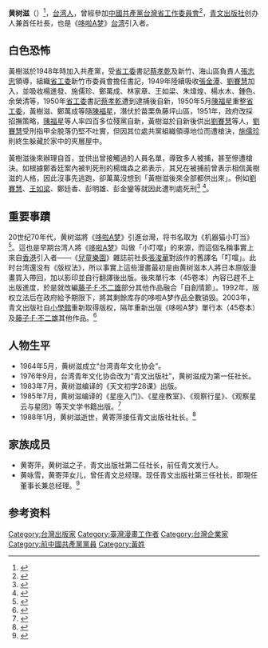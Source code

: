 '''黄树滋'''（{{bd|1916年||1988年}}）<ref>{{Cite web |url=http://www.hcccb.gov.tw/files/46%E6%9C%9F-11%E9%BB%83%E6%A8%B9%E6%BB%8B%E8%88%87%E6%A9%9F%E5%99%A8%E4%BA%BA%E5%B0%8F%E5%8F%AE%E5%99%B9.pdf |title=《黃樹滋與機器貓小叮噹》,陳百齡,竹塹文獻雜誌,46期,2010.11(民99.11),頁112-115  |access-date=2014-08-07 |archive-date=2016-03-04 |archive-url=https://web.archive.org/web/20160304194132/http://www.hcccb.gov.tw/files/46%E6%9C%9F-11%E9%BB%83%E6%A8%B9%E6%BB%8B%E8%88%87%E6%A9%9F%E5%99%A8%E4%BA%BA%E5%B0%8F%E5%8F%AE%E5%99%B9.pdf |dead-url=no }}</ref>，[[台湾人|台湾人]]，曾經參加[[中國共產黨台灣省工作委員會|中國共產黨台灣省工作委員會]]<ref name="Y">{{cite web|url=https://aa.archives.gov.tw/ELK/SearchDetailed?SystemID=MDAwMzk3OTExNw==|title=為清潛存殘匪提訊蔡張兩犯以便併案研訊|publisher=國家檔案管理局|date=1951-05-28|access-date=2021-07-06|archive-date=2021-07-09|archive-url=https://web.archive.org/web/20210709183531/https://aa.archives.gov.tw/ELK/SearchDetailed?SystemID=MDAwMzk3OTExNw==|dead-url=no}}</ref>，[[青文出版社|青文出版社]]创办人兼首任社長，也是《[[哆啦A梦|哆啦A梦]]》[[台湾|台湾]]引入者。

==白色恐怖==
黃樹滋於1948年時加入共產黨，受[[中國共產黨台灣省工作委員會|省工委]]書記[[蔡孝乾|蔡孝乾]]及新竹、海山區負責人[[張志忠|張志忠]]領導，組織[[中國共產黨台灣省工作委員會|省工委]]新竹市委員會擔任書記，1949年陸續吸收[[張金潭|張金潭]]、[[劉賽慧|劉賽慧]]加入，並吸收楊進發、施儒珍、鄭萬成、林家章、王如梁、朱煒煌、楊水木、鍾色、余榮清等，1950年[[中國共產黨台灣省工作委員會|省工委]]書記[[蔡孝乾|蔡孝乾]]遭到逮捕後自新，1950年5月[[陳福星|陳福星]]重整[[中國共產黨台灣省工作委員會|省工委]]，黃樹滋、鄭萬成等隨[[陳福星|陳福星]]，潛伏於苗栗魚藤坪山區，1951年，政府改採招撫策略，[[陳福星|陳福星]]等人率四百多位殘黨自新，黃樹滋於自新後供出[[劉賽慧|劉賽慧]]等人，[[劉賽慧|劉賽慧]]受刑指甲全脫落仍堅不吐實，但因其位處共黨組織領導地位而遭槍決，[[施儒珍|施儒珍]]則終生躲藏於家中的夾層屋中。

黃樹滋後來辦理自首，並供出曾接觸過的人員名單，導致多人被捕，甚至慘遭槍決。如根據鄭香廷案內被判死刑的楊熾森之弟表示，其兄在被捕前曾表示相信黃樹滋的人格，因此沒事先逃跑，卻萬萬沒想到「黃樹滋後來全部都供出來」。例如[[劉賽慧|劉賽慧]]、[[王如梁|王如梁]]、鄭廷香、彭明雄、彭金鑾等就因此遭判處死刑<ref >{{cite book|author=張炎憲、許明熏、楊雅慧、陳鳳華 採訪記錄 |title=《風中的哭泣–50年代新竹白色恐怖政治案件》上|location=台灣|publisher=吳三連台灣史料基金會|date=2015-12|}}</ref>
<ref name=”W”>{{cite book|author=林正慧 |title=《1950年代左翼政治案件探討：以省工委會及臺盟相關案件為中心》中共臺灣省工委覆滅記—蔡孝乾、吳石系列潛匪案偵破始末|location=台灣|publisher=《臺灣文獻》|date=2009-03|}}</ref>。

==重要事蹟==
20世纪70年代，黄树滋將《[[哆啦A梦|哆啦A梦]]》引進台灣，将书名取为《机器猫小叮当》<ref>{{cite news|title=三十一歲女總經理 把老牌變成時尚先鋒|url=http://www.businesstoday.com.tw/article-content-92751-104032|publisher=今週刊|date=2013-07-12|accessdate=2014-07-08|archive-date=2017-09-11|archive-url=https://web.archive.org/web/20170911024023/http://www.businesstoday.com.tw/article-content-92751-104032|dead-url=no}}</ref>。這也是早期台湾人將《[[哆啦A梦|哆啦A梦]]》叫做「小叮噹」的來源，而這個名稱事實上來自[[香港|香港]]引入者——《[[兒童樂園|兒童樂園]]》雜誌前社長[[張浚華|張浚華]]對該作的舊譯名「叮噹」。此时台湾還没有《版权法》，所以事實上這些漫畫最初是由黄树滋本人將日本原版漫畫買入帶回，加以影印並自行翻譯後出版。後來單行本（45卷本）內容已趕不上出版進度，於是就改編[[藤子·F·不二雄|藤子·F·不二雄]]部分其他作品融合「自創情節」。1992年，版权立法后在政府給予期限下，將其剩餘库存的哆啦A梦作品全數销毁。2003年，青文出版社自[[小學館|小學館]]重新取得版权，隔年重新出版《哆啦A梦》單行本（45卷本）及[[藤子·F·不二雄|藤子·F·不二雄]]其他作品。<ref>{{cite web|url=http://comic.qq.com/a/20041124/000021.htm|title=35岁的可爱《哆啦A梦》将在台湾重生|publisher=腾讯网|deadurl=yes|archiveurl=https://web.archive.org/web/20140714150326/http://comic.qq.com/a/20041124/000021.htm|archivedate=2014-07-14}}</ref>

==人物生平==
* 1964年5月，黄树滋成立“台湾青年文化协会”。
* 1976年9月，台湾青年文化协会改为“青文出版社”，黄树滋成为第一任社长。
* 1983年7月，黄树滋编译的《天文初学28课》出版。
* 1985年7月，黄树滋编译的《星座入门》、《星座教室》、《观察行星》、《观察星云与星团》等天文学书籍出版。<ref>{{cite web|url=http://www.ching-win.com.tw/?sinfo=about&aunit=2|title=青文编年2000年以前|publisher=青文出版社|deadurl=yes|archiveurl=https://web.archive.org/web/20140714213410/http://www.ching-win.com.tw/?sinfo=about&aunit=2|archivedate=2014年7月14日|df=}}</ref>
* 1988年1月，黄树滋逝世，黄寄萍接任青文出版社社长。<ref>{{cite web|url=http://www.dajianet.com/world/2011/0425/154215.shtml|title=新闻资讯-出版社/集团-青文出版社股份有限公司|publisher=大佳网|access-date=2014-07-06|archive-date=2020-10-13|archive-url=https://web.archive.org/web/20201013055623/http://www.dajianet.com/world/2011/0425/154215.shtml|dead-url=no}}</ref>

==家族成员==
* 黄寄萍，黄树滋之子，青文出版社第二任社长，前任青文发行人。
* 黄咏雪，黄寄萍女儿，曾任青文总经理。现任青文出版社第三任社长，即現任董事长兼总经理。<ref>{{cite web|url=http://gcis.nat.gov.tw/pub/cmpy/cmpyInfoListAction.do|title=公司及分公司基本资料|publisher=经济部商业司|access-date=2014-07-06|archive-url=https://web.archive.org/web/20111221023151/http://gcis.nat.gov.tw/pub/cmpy/cmpyInfoListAction.do|archive-date=2011-12-21|dead-url=yes}}</ref>

==参考资料==
<references/>

[[Category:台灣出版家|Category:台灣出版家]]
[[Category:臺灣漫畫工作者|Category:臺灣漫畫工作者]]
[[Category:台灣企業家|Category:台灣企業家]]
[[Category:前中國共產黨黨員|Category:前中國共產黨黨員]]
[[Category:黃姓|Category:黃姓]]